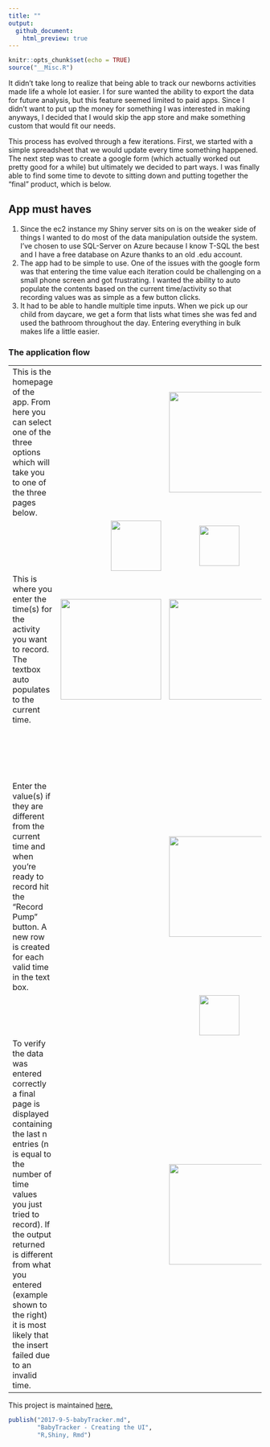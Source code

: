 ```yaml
---
title: ""
output:
  github_document:
    html_preview: true
---
```


```r
knitr::opts_chunk$set(echo = TRUE)
source("__Misc.R")
```
It didn't take long to realize that being able to track our newborns activities made life a whole lot easier. I for sure wanted the ability to export the data for future analysis, but this feature seemed limited to paid apps. Since I didn't want to put up the money for something I was interested in making anyways, I decided that I would skip the app store and make something custom that would fit our needs.

This process has evolved through a few iterations. First, we started with a simple spreadsheet that we would update every time something happened. The next step was to create a google form (which actually worked out pretty good for a while) but ultimately we decided to part ways. I was finally able to find some time to devote to sitting down and putting together the "final" product, which is below.
 

## App must haves
1. Since the ec2 instance my Shiny server sits on is on the weaker side of things I wanted to do most of the data manipulation outside the system. I've chosen to use SQL-Server on Azure because I know T-SQL the best and I have a free database on Azure thanks to an old .edu account.
2.	The app had to be simple to use. One of the issues with the google form was that entering the time value each iteration could be challenging on a small phone screen and got frustrating. I wanted the ability to auto populate the contents based on the current time/activity so that recording values was as simple as a few button clicks. 
3.	It had to be able to handle multiple time inputs. When we pick up our child from daycare, we get a form that lists what times she was fed and used the bathroom throughout the day. Entering everything in bulk makes life a little easier.



### The application flow

<table style = "border: none;">
<!-- Row 1- base -->
<tr style = "border: none;">
  <td width="30%" style = "border: none;">
    This is the homepage of the app.  From here you can select one of the three options which
    will take you to one of the three pages below.
  </td>
  <td align="center" colspan="3"  style = "border: none;"><img src="../images/2017-9-5-testPost/base.PNG" width="200"></td>
</tr>
<!-- Row 2 - arrows -->
<tr style = "border: none;">
  <td style = "border: none;"></td>
  <td align="right" style = "border: none;"><img src="../images/2017-9-5-testPost/arrow_45l.png" width="100"></td>
  <td align="center" style = "border: none;"><img src="../images/2017-9-5-testPost/arrow_90.png" width="80"></td>
  <td align="left" style = "border: none;"><img src="../images/2017-9-5-testPost/arrow_45r.png" width="100"></td>
</tr>
<!-- Row 3 - 3 screens -->
<tr style = "border: none;">
  <td style = "border: none;">
    This is where you enter the time(s) for the activity you want to record.  The textbox auto populates to the current time.  
  </td>
  <td align="center" style = "border: none;"><img src="../images/2017-9-5-testPost/bathroom.PNG" width="200"></td>
  <td align="center" style = "border: none;"><img src="../images/2017-9-5-testPost/feeding.PNG" width="200"></td>
  <td align="center" style = "border: none;"><img src="../images/2017-9-5-testPost/pumping.PNG" width="200"></td>
</tr>
<!-- Row 4 - arrows -->
<tr style = "border: none;">
  <td style = "border: none;"></td>
  <td style = "border: none;"></td>
  <td style = "border: none;"></td>
  <td align="left" style = "border: none;"><img src="../images/2017-9-5-testPost/arrow_45l.png" width="100"></td>
</tr>

<!-- Row 5 - enter values -->

<tr style = "border: none;">
  <td style = "border: none;">
Enter the value(s) if they are different from the current time and when you're ready to record hit the "Record Pump" button. A new row is created for each valid time in the text box.
  </td>
  <td align="center" colspan="3" style = "border: none;"><img src="../images/2017-9-5-testPost/record_pump.PNG" width="200"></td>
</tr>


<!-- Row 6 - arrows -->
<tr style = "border: none;">
  <td style = "border: none;"></td>
  <td style = "border: none;"></td>
  <td align="center" style = "border: none;"><img src="../images/2017-9-5-testPost/arrow_90.png" width="80"></td>
  <td style = "border: none;"></td>
</tr>


<!-- Row 7 - record -->

<tr style = "border: none;">
  <td style = "border: none;">
To verify the data was entered correctly a final page is displayed containing the last n entries (n is equal to the number of time values you just tried to record). If the output returned is different from what you entered (example shown to the right) it is most likely that the insert failed due to an invalid time.  
  </td>
  <td align="center" colspan="3" style = "border: none;"><img src="../images/2017-9-5-testPost/output.PNG" width="200"></td>
</tr>
</table>



This project is maintained [<u>here.</u>](https://github.com/mjholt02/babyTrackerUI)


```r
publish("2017-9-5-babyTracker.md",
        "BabyTracker - Creating the UI",
        "R,Shiny, Rmd")
```

